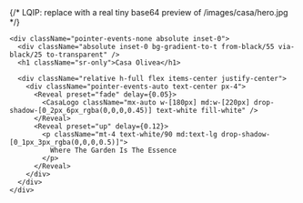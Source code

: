 
<section
  id="hero"
  className="
    relative mx-auto w-full
    md:max-w-[min(1100px,92vw)]
    -mt-2
    flex items-center justify-center
    pb-0
  "
>
  <div
    className="
      relative w-full
      h-[calc(100dvh-var(--header-h,64px)-var(--mobile-nav-h,84px)+6px)]
      md:h-[720px] lg:h-[800px]
      overflow-hidden rounded-[28px]
      ring-1 ring-black/10
      shadow-[0_20px_60px_-20px_rgba(0,0,0,0.35)]
    "
  >
    {/* LQIP: replace with a real tiny base64 preview of /images/casa/hero.jpg */}
    <ParallaxImage
      src="/images/casa/hero.jpg"
      alt="Casa Olivea — our refuge"
      heightVh={100}
      speed={0.30}
      className="h-full"
      fit="cover"
      objectPosition="50% 40%"
      priority
      fetchPriority="high"
      loading="eager"
      sizes="(max-width: 768px) 100vw, min(1100px, 92vw)"
      placeholder="blur"
      blurDataURL="data:image/jpeg;base64,/* REAL_BASE64_LQIP */"
    />

    <div className="pointer-events-none absolute inset-0">
      <div className="absolute inset-0 bg-gradient-to-t from-black/55 via-black/25 to-transparent" />
      <h1 className="sr-only">Casa Olivea</h1>

      <div className="relative h-full flex items-center justify-center">
        <div className="pointer-events-auto text-center px-4">
          <Reveal preset="fade" delay={0.05}>
            <CasaLogo className="mx-auto w-[180px] md:w-[220px] drop-shadow-[0_2px_6px_rgba(0,0,0,0.45)] text-white fill-white" />
          </Reveal>
          <Reveal preset="up" delay={0.12}>
            <p className="mt-4 text-white/90 md:text-lg drop-shadow-[0_1px_3px_rgba(0,0,0,0.5)]">
              Where The Garden Is The Essence
            </p>
          </Reveal>
        </div>
      </div>
    </div>
  </div>
</section>